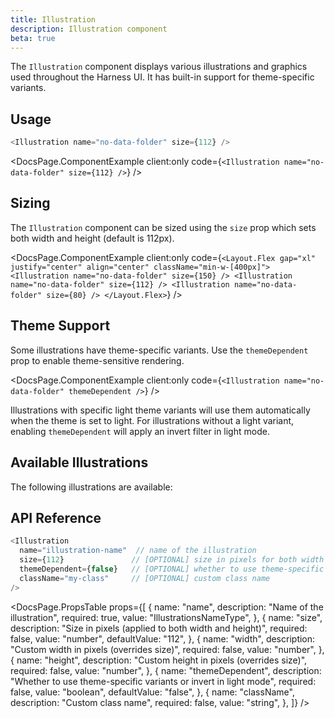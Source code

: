 ```yaml
---
title: Illustration
description: Illustration component
beta: true
---
```



The `Illustration` component displays various illustrations and graphics used throughout the Harness UI. It has built-in support for theme-specific variants.

## Usage

```typescript jsx
<Illustration name="no-data-folder" size={112} />
```

<DocsPage.ComponentExample
  client:only
  code={`<Illustration name="no-data-folder" size={112} />`}
/>

## Sizing

The `Illustration` component can be sized using the `size` prop which sets both width and height (default is 112px).

<DocsPage.ComponentExample
  client:only
  code={`
  <Layout.Flex gap="xl" justify="center" align="center" className="min-w-[400px]">
    <Illustration name="no-data-folder" size={150} />
    <Illustration name="no-data-folder" size={112} />
    <Illustration name="no-data-folder" size={80} />
  </Layout.Flex>
  `}
/>

## Theme Support

Some illustrations have theme-specific variants. Use the `themeDependent` prop to enable theme-sensitive rendering.

<DocsPage.ComponentExample
  client:only
  code={`<Illustration name="no-data-folder" themeDependent />`}
/>

Illustrations with specific light theme variants will use them automatically when the theme is set to light. For illustrations without a light variant, enabling `themeDependent` will apply an invert filter in light mode.

## Available Illustrations

The following illustrations are available:

<IllustrationsGrid />

## API Reference

```typescript jsx
<Illustration
  name="illustration-name"  // name of the illustration
  size={112}               // [OPTIONAL] size in pixels for both width and height
  themeDependent={false}   // [OPTIONAL] whether to use theme-specific variants
  className="my-class"     // [OPTIONAL] custom class name
/>
```

<DocsPage.PropsTable
  props={[
    {
      name: "name",
      description: "Name of the illustration",
      required: true,
      value: "IllustrationsNameType",
    },
    {
      name: "size",
      description: "Size in pixels (applied to both width and height)",
      required: false,
      value: "number",
      defaultValue: "112",
    },
    {
      name: "width",
      description: "Custom width in pixels (overrides size)",
      required: false,
      value: "number",
    },
    {
      name: "height",
      description: "Custom height in pixels (overrides size)",
      required: false,
      value: "number",
    },
    {
      name: "themeDependent",
      description:
        "Whether to use theme-specific variants or invert in light mode",
      required: false,
      value: "boolean",
      defaultValue: "false",
    },
    {
      name: "className",
      description: "Custom class name",
      required: false,
      value: "string",
    },
  ]}
/>
